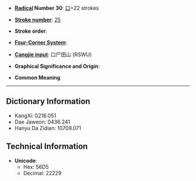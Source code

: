 * '''[[Wiktionary:Chinese radical index| Radical]] Number 30''': [[Wiktionary:Chinese radical index 口|口]]+22 strokes

* '''[[Wiktionary:Chinese total strokes index|Stroke number]]''': [[Wiktionary:Chinese total strokes index 25|25]]

* '''Stroke order''': 

* '''[[Wiktionary:Chinese four corner index|Four-Corner System]]''': 

* '''[[Wiktionary:Chinese Cangjie index|Cangjie input]]''': 口尸田山 (RSWU)

* '''Graphical Significance and Origin''': 

* '''Common Meaning'''

----

== Dictionary Information ==

* KangXi: 0216.051
* Dae Jaweon: 0436.241
* Hanyu Da Zidian: 10709.071

== Technical Information ==

* '''Unicode''':
** Hex: 56D5
** Decimal: 22229